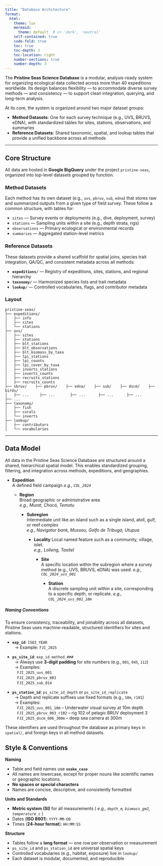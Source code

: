 ```yaml
---
title: "Database Architecture"
format: 
  html:
    theme: lux
    mermaid:
      theme: default  # or 'dark', 'neutral'
    self-contained: true
    code-fold: true
    toc: true 
    toc-depth: 3
    toc-location: right
    number-sections: true
    number-depth: 3
---
```


The **Pristine Seas Science Database** is a modular, analysis-ready system for organizing ecological data collected across more than 40 expeditions worldwide. Its design balances flexibility — to accommodate diverse survey methods — and consistency — to support clean integration, querying, and long-term analysis.

At its core, the system is organized around two major dataset groups:

- **Method Datasets**: One for each survey technique (e.g., UVS, BRUVS, eDNA), with standardized tables for sites, stations, observations, and summaries
- **Reference Datasets**: Shared taxonomic, spatial, and lookup tables that provide a unified backbone across all methods

---

## Core Structure

All data are hosted in **Google BigQuery** under the project `pristine-seas`, organized into top-level datasets grouped by function.


### Method Datasets

Each method has its own dataset (e.g., `uvs`, `pbruv`, `sub`, `edna`) that stores raw and summarized outputs from a given type of field survey. These follow a common structure, with tables for:

- `sites` — Survey events or deployments (e.g., dive, deployment, survey)
- `stations` — Sampling units within a site (e.g., depth strata, rigs)
- `observations` — Primary ecological or environmental records
- `summaries` — Aggregated station-level metrics

### Reference Datasets

These datasets provide a shared scaffold for spatial joins, species trait integration, QA/QC, and consistent metadata across all methods:

- **`expeditions/`** — Registry of expeditions, sites, stations, and regional hierarchy
- **`taxonomy/`** — Harmonized species lists and trait metadata
- **`lookup/`** — Controlled vocabularies, flags, and contributor metadata

### Layout

```text
pristine-seas/
├── expeditions/
│   ├── info
│   ├── sites
│   └── stations
├── uvs/
│   ├── sites
│   ├── stations
│   ├── blt_stations
│   ├── blt_observations
│   ├── blt_biomass_by_taxa
│   ├── lpi_stations
│   ├── lpi_counts
│   ├── lpi_cover_by_taxa
│   ├── inverts_stations
│   ├── inverts_counts
│   ├── recruits_stations
│   ├── recruits_counts
├── sbruv/    ├── pbruv/    ├── edna/    ├── sub/    ├── dscm/    ├── birds/
│   ├── ...     ├── ...       ├── ...      ├── ...      ├── ...      ├── ...
├── taxonomy/
│   ├── fish
│   ├── corals
│   └── inverts
├── lookup/
│   ├── contributors
│   └── vocabularies
```
---

## Data Model

All data in the Pristine Seas Science Database are structured around a shared, hierarchical spatial model. This enables standardized grouping, filtering, and integration across methods, expeditions, and geographies.

- **Expedition**  
  A defined field campaign
  _e.g., `COL_2024`_

  - **Region**  
    Broad geographic or administrative area   
    _e.g., Murat, Chocó, Temotu_

    - **Subregion**  
      Intermediate unit like an island such as a single island, atoll, gulf, or reef complex  
      _e.g.,  Navigator bank, Mussau, Golfo de Tribugá, Utupua_

      - **Locality**
        Local named feature such as a community, village, islet.  
        _e.g.,  Lolieng, Tasitel_

        - **Site**  
          A specific location within the subregion where a survey method (e.g., UVS, BRUVS, eDNA) was used.
          _e.g., `COL_2024_uvs_001`_

          - **Station**  
            A discrete sampling unit within a site, corresponding to a specific depth, or replicate.
            _e.g., `COL_2024_uvs_001_10m`_

##### Naming Conventions

::: {.callout-tip title="Naming Conventions"}

To ensure consistency, traceability, and joinability across all datasets, Pristine Seas uses machine-readable, structured identifiers for sites and stations.

- **`exp_id`**: `ISO3_YEAR`  
  &nbsp;&nbsp;→ Example: `FJI_2025`

- **`ps_site_id`**: `exp_id_method_###`  
  &nbsp;&nbsp;→ Always use **3-digit padding** for site numbers (e.g., `001`, `045`, `112`)  
  &nbsp;&nbsp;→ Examples:  
  &nbsp;&nbsp;&nbsp;&nbsp;`FJI_2025_uvs_001`  
  &nbsp;&nbsp;&nbsp;&nbsp;`FJI_2025_pbruv_003`  
  &nbsp;&nbsp;&nbsp;&nbsp;`FJI_2025_sub_014`

- **`ps_station_id`**: `ps_site_id_depth` or `ps_site_id_replicate`  
  &nbsp;&nbsp;→ Depth and replicate suffixes use fixed formats (e.g., `10m`, `r101`)  
  &nbsp;&nbsp;→ Examples:  
  &nbsp;&nbsp;&nbsp;&nbsp;`FJI_2025_uvs_001_10m` – Underwater visual survey at 10m depth  
  &nbsp;&nbsp;&nbsp;&nbsp;`FJI_2025_pbruv_003_r102` – rig 102 of pelagic BRUV deployment 3  
  &nbsp;&nbsp;&nbsp;&nbsp;`FJI_2025_dscm_006_300m` – deep sea camera at 300m

These identifiers are used throughout the database as primary keys in `spatial/`, and foreign keys in all method datasets.
:::

## Style & Conventions

::: {.callout-note title="Database Style Guide"}

**Naming**

- Table and field names use **`snake_case`**
- All names are lowercase, except for proper nouns like scientific names or geographic locations. 
- **No spaces or special characters** 
- Names are concise, descriptive, and consistently formatted

**Units and Standards**

- **Metric system (SI)** for  all measurements ( _e.g., `depth_m`, `biomass_gm2`, `temperature_c`_ )
- Dates (**ISO 8601**): `YYYY-MM-DD`  
- Times (**24-hour format**): `HH:MM:SS`

**Structure**

- Tables follow a **long format** — one row per observation or measurement
- `ps_site_id` and `ps_station_id` are universal spatial keys
- Controlled vocabularies (e.g., habitat, exposure) live in `lookup/`
- Each dataset is modular, documented, and reproducible

:::